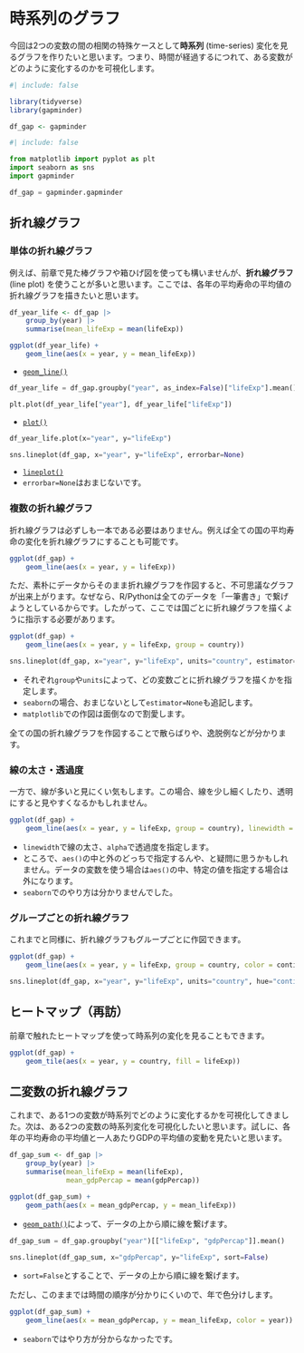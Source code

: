 # 時系列のグラフ

今回は2つの変数の間の相関の特殊ケースとして**時系列** (time-series) 変化を見るグラフを作りたいと思います。つまり、時間が経過するにつれて、ある変数がどのように変化するのかを可視化します。

```r
#| include: false

library(tidyverse)
library(gapminder)

df_gap <- gapminder
```

```python
#| include: false

from matplotlib import pyplot as plt
import seaborn as sns
import gapminder

df_gap = gapminder.gapminder
```

## 折れ線グラフ

### 単体の折れ線グラフ

例えば、前章で見た棒グラフや箱ひげ図を使っても構いませんが、**折れ線グラフ** (line plot) を使うことが多いと思います。ここでは、各年の平均寿命の平均値の折れ線グラフを描きたいと思います。

```r
df_year_life <- df_gap |> 
    group_by(year) |> 
    summarise(mean_lifeExp = mean(lifeExp))

ggplot(df_year_life) + 
    geom_line(aes(x = year, y = mean_lifeExp))
```

- [`geom_line()`](https://ggplot2.tidyverse.org/reference/geom_path.html)

```python
df_year_life = df_gap.groupby("year", as_index=False)["lifeExp"].mean()

plt.plot(df_year_life["year"], df_year_life["lifeExp"])
```

- [`plot()`](https://matplotlib.org/stable/api/_as_gen/matplotlib.pyplot.plot.html)

```python
df_year_life.plot(x="year", y="lifeExp")
```

```python
sns.lineplot(df_gap, x="year", y="lifeExp", errorbar=None)
```

- [`lineplot()`](https://seaborn.pydata.org/generated/seaborn.lineplot.html)
- `errorbar=None`はおまじないです。

### 複数の折れ線グラフ

折れ線グラフは必ずしも一本である必要はありません。例えば全ての国の平均寿命の変化を折れ線グラフにすることも可能です。

```r
ggplot(df_gap) + 
    geom_line(aes(x = year, y = lifeExp))
```

ただ、素朴にデータからそのまま折れ線グラフを作図すると、不可思議なグラフが出来上がります。なぜなら、R/Pythonは全てのデータを「一筆書き」で繋げようとしているからです。したがって、ここでは国ごとに折れ線グラフを描くように指示する必要があります。

```r
ggplot(df_gap) + 
    geom_line(aes(x = year, y = lifeExp, group = country))
```

```python
sns.lineplot(df_gap, x="year", y="lifeExp", units="country", estimator=None)
```

- それぞれ`group`や`units`によって、どの変数ごとに折れ線グラフを描くかを指定します。
- `seaborn`の場合、おまじないとして`estimator=None`も追記します。
- `matplotlib`での作図は面倒なので割愛します。

全ての国の折れ線グラフを作図することで散らばりや、逸脱例などが分かります。

### 線の太さ・透過度

一方で、線が多いと見にくい気もします。この場合、線を少し細くしたり、透明にすると見やすくなるかもしれません。

```r
ggplot(df_gap) + 
    geom_line(aes(x = year, y = lifeExp, group = country), linewidth = 0.25, alpha = 0.5)
```

- `linewidth`で線の太さ、`alpha`で透過度を指定します。
- ところで、`aes()`の中と外のどっちで指定するんや、と疑問に思うかもしれません。データの変数を使う場合は`aes()`の中、特定の値を指定する場合は外になります。
- `seaborn`でのやり方は分かりませんでした。

### グループごとの折れ線グラフ

これまでと同様に、折れ線グラフもグループごとに作図できます。

```r
ggplot(df_gap) + 
    geom_line(aes(x = year, y = lifeExp, group = country, color = continent))
```

```python
sns.lineplot(df_gap, x="year", y="lifeExp", units="country", hue="continent", estimator=None)
```

## ヒートマップ（再訪）

前章で触れたヒートマップを使って時系列の変化を見ることもできます。

```r
ggplot(df_gap) + 
    geom_tile(aes(x = year, y = country, fill = lifeExp))
```

## 二変数の折れ線グラフ

これまで、ある1つの変数が時系列でどのように変化するかを可視化してきました。次は、ある2つの変数の時系列変化を可視化したいと思います。試しに、各年の平均寿命の平均値と一人あたりGDPの平均値の変動を見たいと思います。

```r
df_gap_sum <- df_gap |> 
    group_by(year) |> 
    summarise(mean_lifeExp = mean(lifeExp), 
              mean_gdpPercap = mean(gdpPercap))

ggplot(df_gap_sum) + 
    geom_path(aes(x = mean_gdpPercap, y = mean_lifeExp))
```

- [`geom_path()`](https://ggplot2.tidyverse.org/reference/geom_path.html)によって、データの上から順に線を繋げます。

```python
df_gap_sum = df_gap.groupby("year")[["lifeExp", "gdpPercap"]].mean()

sns.lineplot(df_gap_sum, x="gdpPercap", y="lifeExp", sort=False)
```

- `sort=False`とすることで、データの上から順に線を繋げます。

ただし、このままでは時間の順序が分かりにくいので、年で色分けします。

```r
ggplot(df_gap_sum) + 
    geom_line(aes(x = mean_gdpPercap, y = mean_lifeExp, color = year))
```

- `seaborn`ではやり方が分からなかったです。
